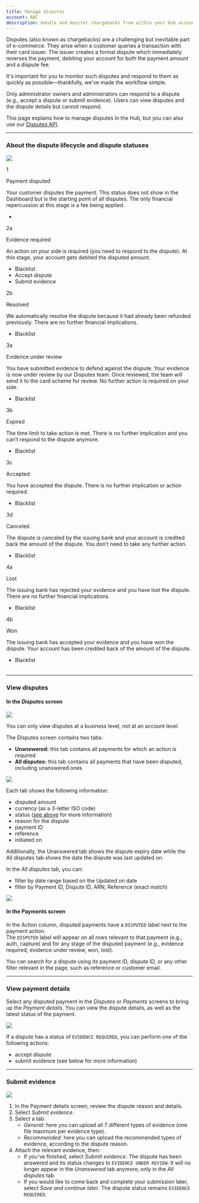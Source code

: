 ```yaml
---
title: Manage disputes
account: ABC
description: Handle and monitor chargebacks from within your Hub account.
---
```


Disputes (also known as chargebacks) are a challenging but inevitable part of e-commerce. They arise when a customer queries a transaction with their card issuer. The issuer creates a formal dispute which immediately reverses the payment, debiting your account for both the payment amount and a dispute fee.

It's important for you to monitor such disputes and respond to them as quickly as possible—thankfully, we've made the workflow simple.

<TipBox variant="note">

Only administrator owners and administrators can respond to a dispute (e.g., accept a dispute or submit evidence). Users can view disputes and the dispute details but cannot respond.

</TipBox>
<TipBox variant="tip">

This page explains how to manage disputes in the Hub, but you can also use our [Disputes API](/display/DOCS/Disputes+API).

</TipBox>

---

### About the dispute lifecycle and dispute statuses

<img src="/docs/TheHub/ManageDisputes/1-Disputes+flow.png" withFullscreenPreview />

<Table>
<TableHead headers={['Step', 'Status', 'description', 'Possible actions in the Hub']} />
<TableBody>

<TableRow>
<TableCell>

1

</TableCell>
<TableCell>

Payment disputed

</TableCell>
<TableCell>

Your customer disputes the payment. This status does not show in the Dashboard but is the starting point of all disputes. The only financial repercussion at this stage is a fee being applied.

</TableCell>
<TableCell>

-

</TableCell>
</TableRow>

<TableRow>
<TableCell>

2a

</TableCell>
<TableCell>

Evidence required

</TableCell>
<TableCell>

An action on your side is required (you need to respond to the dispute). At this stage, your account gets debited the disputed amount.

</TableCell>
<TableCell>

- Blacklist
- Accept dispute
- Submit evidence

</TableCell>
</TableRow>

<TableRow>
<TableCell>

2b

</TableCell>
<TableCell>

Resolved

</TableCell>
<TableCell>

We automatically resolve the dispute because it had already been refunded previously. There are no further financial implications.

</TableCell>
<TableCell>

- Blacklist

</TableCell>
</TableRow>

<TableRow>
<TableCell>

3a

</TableCell>
<TableCell>

Evidence under review

</TableCell>
<TableCell>

You have submitted evidence to defend against the dispute. Your evidence is now under review by our Disputes team. Once reviewed, the team will send it to the card scheme for review. No further action is required on your side.

</TableCell>
<TableCell>

- Blacklist

</TableCell>
</TableRow>

<TableRow>
<TableCell>

3b

</TableCell>
<TableCell>

Expired

</TableCell>
<TableCell>

The time limit to take action is met. There is no further implication and you can’t respond to the dispute anymore.

</TableCell>
<TableCell>

- Blacklist

</TableCell>
</TableRow>

<TableRow>
<TableCell>

3c

</TableCell>
<TableCell>

Accepted

</TableCell>
<TableCell>

You have accepted the dispute. There is no further implication or action required.

</TableCell>
<TableCell>

- Blacklist

</TableCell>
</TableRow>

<TableRow>
<TableCell>

3d

</TableCell>
<TableCell>

Canceled

</TableCell>
<TableCell>

The dispute is canceled by the issuing bank and your account is credited back the amount of the dispute. You don’t need to take any further action.

</TableCell>
<TableCell>

- Blacklist

</TableCell>
</TableRow>

<TableRow>
<TableCell>

4a

</TableCell>
<TableCell>

Lost

</TableCell>
<TableCell>

The issuing bank has rejected your evidence and you have lost the dispute. There are no further financial implications.

</TableCell>
<TableCell>

- Blacklist

</TableCell>
</TableRow>

<TableRow>
<TableCell>

4b

</TableCell>
<TableCell>

Won

</TableCell>
<TableCell>

The issuing bank has accepted your evidence and you have won the dispute. Your account has been credited back of the amount of the dispute.

</TableCell>
<TableCell>

- Blacklist

</TableCell>
</TableRow>

</TableBody>
</Table>

---

### View disputes

#### In the _Disputes_ screen

<img maxWidth={428} src="/docs/TheHub/ManageDisputes/2-view-disputes.png" withFullscreenPreview />

<TipBox variant="info">

You can only view disputes at a business level, not at an account level.

</TipBox>

The Disputes screen contains two tabs:

*   **Unanswered:** this tab contains all payments for which an action is required
*   **All disputes:** this tab contains all payments that have been disputed, including unanswered ones

<img maxWidth={641} src="/docs/TheHub/ManageDisputes/3-disputes-screen.png" withFullscreenPreview />

Each tab shows the following information:

*   disputed amount
*   currency (as a 3-letter ISO code)
*   status ([see above](#Managedisputes-lifecycleandstatuses) for more information)
*   reason for the dispute
*   payment ID
*   reference
*   initiated on

Additionally, the Unanswered tab shows the dispute expiry date while the All disputes tab shows the date the dispute was last updated on.

<TipBox variant="tip">

In the _All disputes_ tab, you can:

*   filter by date range based on the Updated on date
*   filter by Payment ID, Dispute ID, ARN, Reference (exact match)

</TipBox>

<img maxWidth={641} src="/docs/TheHub/ManageDisputes/4-all-disputes.png" withFullscreenPreview />

#### In the Payments screen

In the Action column, disputed payments have a `DISPUTED` label next to the payment action.  
The `DISPUTED` label will appear on all rows relevant to that payment (e.g., auth, capture) and for any stage of the disputed payment (e.g., evidence required, evidence under review, won, lost).

<TipBox variant="tip">

You can search for a dispute using its payment ID, dispute ID, or any other filter relevant in the page, such as reference or customer email.

</TipBox>

---

### View payment details

Select any disputed payment in the _Disputes_ or _Payments_ screens to bring up the _Payment details_. You can view the dispute details, as well as the latest status of the payment.

<img maxWidth={641} src="/docs/TheHub/ManageDisputes/5-view-payment-details.png" withFullscreenPreview />

<TipBox variant="tip">

If a dispute has a status of `EVIDENCE REQUIRED`, you can perform one of the following actions:

*   accept dispute
*   submit evidence (see below for more information)

</TipBox>

---

### Submit evidence

<img maxWidth={641} src="/docs/TheHub/ManageDisputes/6-submit-evidence.png" withFullscreenPreview />

1.  In the Payment details screen, review the dispute reason and details.
2.  Select _Submit evidence_.
3.  Select a tab:
    *   _General:_ here you can upload all 7 different types of evidence (one file maximum per evidence type).
    *   _Recommended:_ here you can upload the recommended types of evidence, according to the dispute reason.
4.  Attach the relevant evidence, then:
    *   If you've finished, select _Submit evidence_. The dispute has been answered and its status changes to `EVIDENCE UNDER REVIEW`. It will no longer appear in the _Unanswered_ tab anymore, only in the _All disputes_ tab.
    *   If you would like to come back and complete your submission later, select _Save and continue later_. The dispute status remains `EVIDENCE REQUIRED`.
